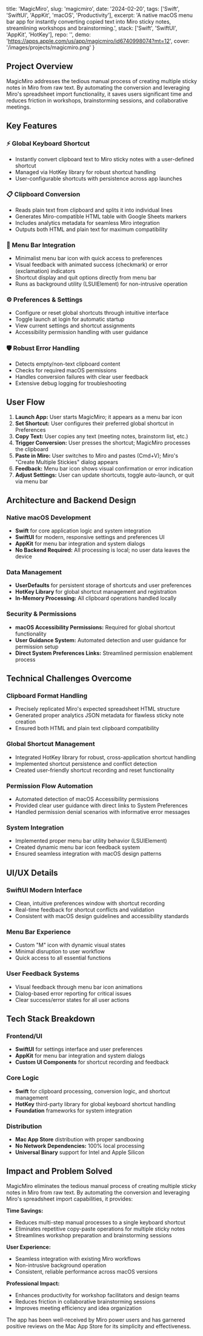   title: 'MagicMiro',
  slug: 'magicmiro',
  date: '2024-02-20',
  tags: ['Swift', 'SwiftUI', 'AppKit', 'macOS', 'Productivity'],
  excerpt: 'A native macOS menu bar app for instantly converting copied text into Miro sticky notes, streamlining workshops and brainstorming.',
  stack: ['Swift', 'SwiftUI', 'AppKit', 'HotKey'],
  repo: '',
  demo: 'https://apps.apple.com/us/app/magicmiro/id6740998074?mt=12',
  cover: '/images/projects/magicmiro.png'
}

## Project Overview

MagicMiro addresses the tedious manual process of creating multiple sticky notes in Miro from raw text. By automating the conversion and leveraging Miro's spreadsheet import functionality, it saves users significant time and reduces friction in workshops, brainstorming sessions, and collaborative meetings.

## Key Features

### ⚡ Global Keyboard Shortcut
- Instantly convert clipboard text to Miro sticky notes with a user-defined shortcut
- Managed via HotKey library for robust shortcut handling
- User-configurable shortcuts with persistence across app launches

### 📋 Clipboard Conversion
- Reads plain text from clipboard and splits it into individual lines
- Generates Miro-compatible HTML table with Google Sheets markers
- Includes analytics metadata for seamless Miro integration
- Outputs both HTML and plain text for maximum compatibility

### 🎯 Menu Bar Integration
- Minimalist menu bar icon with quick access to preferences
- Visual feedback with animated success (checkmark) or error (exclamation) indicators
- Shortcut display and quit options directly from menu bar
- Runs as background utility (LSUIElement) for non-intrusive operation

### ⚙️ Preferences & Settings
- Configure or reset global shortcuts through intuitive interface
- Toggle launch at login for automatic startup
- View current settings and shortcut assignments
- Accessibility permission handling with user guidance

### 🛡️ Robust Error Handling
- Detects empty/non-text clipboard content
- Checks for required macOS permissions
- Handles conversion failures with clear user feedback
- Extensive debug logging for troubleshooting

## User Flow

1. **Launch App:** User starts MagicMiro; it appears as a menu bar icon
2. **Set Shortcut:** User configures their preferred global shortcut in Preferences
3. **Copy Text:** User copies any text (meeting notes, brainstorm list, etc.)
4. **Trigger Conversion:** User presses the shortcut; MagicMiro processes the clipboard
5. **Paste in Miro:** User switches to Miro and pastes (Cmd+V); Miro's "Create Multiple Stickies" dialog appears
6. **Feedback:** Menu bar icon shows visual confirmation or error indication
7. **Adjust Settings:** User can update shortcuts, toggle auto-launch, or quit via menu bar

## Architecture and Backend Design

### Native macOS Development
- **Swift** for core application logic and system integration
- **SwiftUI** for modern, responsive settings and preferences UI
- **AppKit** for menu bar integration and system dialogs
- **No Backend Required:** All processing is local; no user data leaves the device

### Data Management
- **UserDefaults** for persistent storage of shortcuts and user preferences
- **HotKey Library** for global shortcut management and registration
- **In-Memory Processing:** All clipboard operations handled locally

### Security & Permissions
- **macOS Accessibility Permissions:** Required for global shortcut functionality
- **User Guidance System:** Automated detection and user guidance for permission setup
- **Direct System Preferences Links:** Streamlined permission enablement process

## Technical Challenges Overcome

### Clipboard Format Handling
- Precisely replicated Miro's expected spreadsheet HTML structure
- Generated proper analytics JSON metadata for flawless sticky note creation
- Ensured both HTML and plain text clipboard compatibility

### Global Shortcut Management
- Integrated HotKey library for robust, cross-application shortcut handling
- Implemented shortcut persistence and conflict detection
- Created user-friendly shortcut recording and reset functionality

### Permission Flow Automation
- Automated detection of macOS Accessibility permissions
- Provided clear user guidance with direct links to System Preferences
- Handled permission denial scenarios with informative error messages

### System Integration
- Implemented proper menu bar utility behavior (LSUIElement)
- Created dynamic menu bar icon feedback system
- Ensured seamless integration with macOS design patterns

## UI/UX Details

### SwiftUI Modern Interface
- Clean, intuitive preferences window with shortcut recording
- Real-time feedback for shortcut conflicts and validation
- Consistent with macOS design guidelines and accessibility standards

### Menu Bar Experience
- Custom "M" icon with dynamic visual states
- Minimal disruption to user workflow
- Quick access to all essential functions

### User Feedback Systems
- Visual feedback through menu bar icon animations
- Dialog-based error reporting for critical issues
- Clear success/error states for all user actions

## Tech Stack Breakdown

### Frontend/UI
- **SwiftUI** for settings interface and user preferences
- **AppKit** for menu bar integration and system dialogs
- **Custom UI Components** for shortcut recording and feedback

### Core Logic
- **Swift** for clipboard processing, conversion logic, and shortcut management
- **HotKey** third-party library for global keyboard shortcut handling
- **Foundation** frameworks for system integration

### Distribution
- **Mac App Store** distribution with proper sandboxing
- **No Network Dependencies:** 100% local processing
- **Universal Binary** support for Intel and Apple Silicon

## Impact and Problem Solved

MagicMiro eliminates the tedious manual process of creating multiple sticky notes in Miro from raw text. By automating the conversion and leveraging Miro's spreadsheet import capabilities, it provides:

**Time Savings:**
- Reduces multi-step manual processes to a single keyboard shortcut
- Eliminates repetitive copy-paste operations for multiple sticky notes
- Streamlines workshop preparation and brainstorming sessions

**User Experience:**
- Seamless integration with existing Miro workflows
- Non-intrusive background operation
- Consistent, reliable performance across macOS versions

**Professional Impact:**
- Enhances productivity for workshop facilitators and design teams
- Reduces friction in collaborative brainstorming sessions
- Improves meeting efficiency and idea organization

The app has been well-received by Miro power users and has garnered positive reviews on the Mac App Store for its simplicity and effectiveness.


